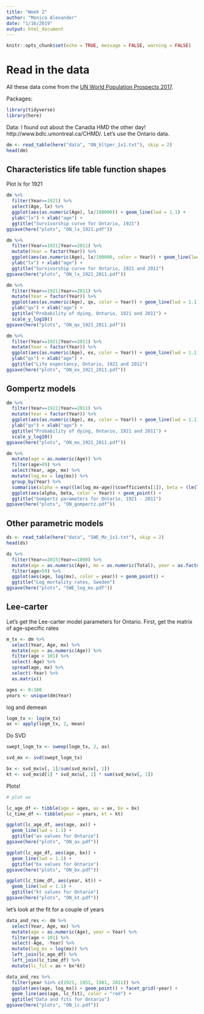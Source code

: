 ```yaml
---
title: "Week 2"
author: "Monica Alexander"
date: "1/16/2019"
output: html_document
---
```


```r
knitr::opts_chunk$set(echo = TRUE, message = FALSE, warning = FALSE)
```

# Read in the data 
All these data come from the [UN World Population Prospects 2017](https://population.un.org/wpp/).

Packages:
```r
library(tidyverse)
library(here)
```

Data: I found out about the Canadia HMD the other day! http://www.bdlc.umontreal.ca/CHMD/. Let's use the Ontario data.

```r
dm <- read_table(here("data", "ON_bltper_1x1.txt"), skip = 2)
head(dm)
```

## Characteristics life table function shapes

Plot lx for 1921

```r
dm %>% 
  filter(Year==1921) %>% 
  select(Age, lx) %>% 
  ggplot(aes(as.numeric(Age), lx/100000)) + geom_line(lwd = 1.1) + 
  ylab("lx") + xlab("age") + 
  ggtitle("Survivorship curve for Ontario, 1921") 
ggsave(here("plots", "ON_lx_1921.pdf"))
```

```r
dm %>% 
  filter(Year==1921|Year==2011) %>% 
  mutate(Year = factor(Year)) %>% 
  ggplot(aes(as.numeric(Age), lx/100000, color = Year)) + geom_line(lwd = 1.1) + 
  ylab("lx") + xlab("age") + 
  ggtitle("Survivorship curve for Ontario, 1921 and 2011") 
ggsave(here("plots", "ON_lx_1921_2011.pdf"))
```


```r
dm %>% 
  filter(Year==1921|Year==2011) %>% 
  mutate(Year = factor(Year)) %>% 
  ggplot(aes(as.numeric(Age), qx, color = Year)) + geom_line(lwd = 1.1) + 
  ylab("qx") + xlab("age") + 
  ggtitle("Probability of dying, Ontario, 1921 and 2011") + 
  scale_y_log10()
ggsave(here("plots", "ON_qx_1921_2011.pdf"))
```

```r
dm %>% 
  filter(Year==1921|Year==2011) %>% 
  mutate(Year = factor(Year)) %>% 
  ggplot(aes(as.numeric(Age), ex, color = Year)) + geom_line(lwd = 1.1) + 
  ylab("qx") + xlab("age") + 
  ggtitle("Life expectancy, Ontario, 1921 and 2011") 
ggsave(here("plots", "ON_ex_1921_2011.pdf"))
```

## Gompertz models

```r
dm %>% 
  filter(Year==1921|Year==2011) %>% 
  mutate(Year = factor(Year)) %>% 
  ggplot(aes(as.numeric(Age), mx, color = Year)) + geom_line(lwd = 1.1) + 
  ylab("qx") + xlab("age") + 
  ggtitle("Probability of dying, Ontario, 1921 and 2011") + 
  scale_y_log10()
ggsave(here("plots", "ON_mx_1921_2011.pdf"))
```



```r
dm %>% 
  mutate(age = as.numeric(Age)) %>% 
  filter(age>49) %>% 
  select(Year, age, mx) %>% 
  mutate(log_mx = log(mx)) %>% 
  group_by(Year) %>% 
  summarise(alpha = exp((lm(log_mx~age))$coefficients[1]), beta = (lm(log_mx~age))$coefficients[2]) %>% 
  ggplot(aes(alpha, beta, color = Year)) + geom_point() +
  ggtitle("Gompertz parameters for Ontario, 1921 - 2011")
ggsave(here("plots", "ON_gompertz.pdf"))
```

## Other parametric models

```r
ds <- read_table(here("data", "SWE_Mx_1x1.txt"), skip = 2)
head(ds)
```

```r
ds %>% 
  filter(Year==2015|Year==1800) %>% 
  mutate(age = as.numeric(Age), mx = as.numeric(Total), year = as.factor(Year)) %>% 
  filter(age>59) %>% 
  ggplot(aes(age, log(mx), color = year)) + geom_point() + 
  ggtitle("Log mortality rates, Sweden")
ggsave(here("plots", "SWE_log_mx.pdf"))
```

## Lee-carter

Let's get the Lee-carter model parameters for Ontario. First, get the matrix of age-specific rates

```r
m_tx <- dm %>% 
  select(Year, Age, mx) %>% 
  mutate(age = as.numeric(Age)) %>% 
  filter(age < 101) %>% 
  select(-Age) %>% 
  spread(age, mx) %>% 
  select(-Year) %>% 
  as.matrix()

ages <- 0:100
years <- unique(dm$Year)
```

log and demean

```r

logm_tx <- log(m_tx)
ax <- apply(logm_tx, 2, mean)
```

Do SVD
```r
swept_logm_tx <- sweep(logm_tx, 2, ax)

svd_mx <- svd(swept_logm_tx)

bx <- svd_mx$v[, 1]/sum(svd_mx$v[, 1])
kt <- svd_mx$d[1] * svd_mx$u[, 1] * sum(svd_mx$v[, 1])

```

Plots!

```r
# plot ax

lc_age_df <- tibble(age = ages, ax = ax, bx = bx)
lc_time_df <- tibble(year = years, kt = kt)

ggplot(lc_age_df, aes(age, ax)) + 
  geom_line(lwd = 1.1) + 
  ggtitle("ax values for Ontario")
ggsave(here("plots", "ON_ax.pdf"))

ggplot(lc_age_df, aes(age, bx)) + 
  geom_line(lwd = 1.1) + 
  ggtitle("bx values for Ontario")
ggsave(here("plots", "ON_bx.pdf"))

ggplot(lc_time_df, aes(year, kt)) + 
  geom_line(lwd = 1.1) + 
  ggtitle("kt values for Ontario")
ggsave(here("plots", "ON_kt.pdf"))
```

let's look at the fit for a couple of years

```r
data_and_res <- dm %>% 
  select(Year, Age, mx) %>% 
  mutate(age = as.numeric(Age), year = Year) %>% 
  filter(age < 101) %>% 
  select(-Age, -Year) %>% 
  mutate(log_mx = log(mx)) %>% 
  left_join(lc_age_df) %>% 
  left_join(lc_time_df) %>% 
  mutate(lc_fit = ax + bx*kt)

data_and_res %>% 
  filter(year %in% c(1921, 1951, 1981, 2011)) %>% 
  ggplot(aes(age, log_mx)) + geom_point() + facet_grid(~year) + 
  geom_line(aes(age, lc_fit), color = "red") + 
  ggtitle("Data and fits for Ontario")
ggsave(here("plots", "ON_lc.pdf"))

```


